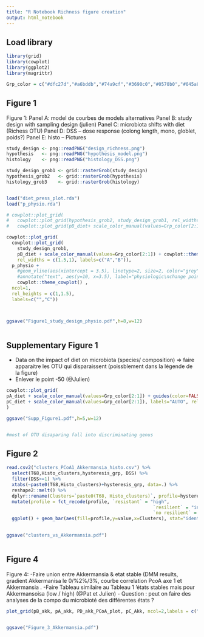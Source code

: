 ```yaml
---
title: "R Notebook Richness figure creation"
output: html_notebook
---
```


## Load library

```r

library(grid)
library(cowplot)
library(ggplot2)
library(magrittr)


```




```r

Grp_color = c("#dfc27d","#a6bddb","#74a9cf","#3690c0","#0570b0","#045a8d","#023858")


```


## Figure 1

Figure 1: 
Panel A: model de courbes de models alternatives
Panel B: study design with sampling design (julien)
Panel C: microbiota shifts with diet (Richess OTU)
Panel D: DSS – dose response (colong length, mono, globlet, poids?)
Panel E: histo – Pictures

```r

study_design <- png::readPNG("design_richness.png")
hypothesis   <- png::readPNG("hypothesis_model.png")
histology    <- png::readPNG("histology_DSS.png")

study_design_grob1 <- grid::rasterGrob(study_design)
hypothesis_grob2   <- grid::rasterGrob(hypothesis)
histology_grob3    <- grid::rasterGrob(histology)


load("diet_press_plot.rda")
load("p_physio.rda")

# cowplot::plot_grid(
#   cowplot::plot_grid(hypothesis_grob2, study_design_grob1, rel_widths = c(1,2), labels=c("A","B")), 
#   cowplot::plot_grid(pB_diet+ scale_color_manual(values=Grp_color[2:1]), histology_grob3,labels=c("C","D"), rel_widths = c(1.2,1)), p_physio, ncol=1, rel_heights = c(1,1,1.5), labels=c("","","E"))

cowplot::plot_grid(
  cowplot::plot_grid(
    study_design_grob1, 
    pB_diet + scale_color_manual(values=Grp_color[2:1]) + cowplot::theme_cowplot() + theme(legend.position = c(0.1,0.2)), 
    rel_widths = c(1.5,1), labels=c("A","B")),
  p_physio + 
    #geom_vline(aes(xintercept = 3.5), linetype=2, size=2, color="grey") + 
    #annotate("text", aes(y=10, x=3.5), label="physiologic\nchange point")  + 
    cowplot::theme_cowplot() ,
  ncol=1,
  rel_heights = c(1,1.5),
  labels=c("","C"))



ggsave("Figure1_study_design_physio.pdf",h=8,w=12)



```


## Supplementary Figure 1

- Data on the impact of diet on microbiota (species/ composition) =>  faire apparaitre les OTU qui disparaissent (poissblement dans la légende de la figure)
- Enlever le point -50 (@Julien)


```r

cowplot::plot_grid(
pA_diet + scale_color_manual(values=Grp_color[2:1]) + guides(color=FALSE),
pC_diet + scale_color_manual(values=Grp_color[2:1]), labels="AUTO", rel_widths = c(1.1,2)
)

ggsave("Supp_Figure1.pdf",h=5,w=12)


#most of OTU disaparing fall into discriminating genus


```


## Figure 2



```r

read.csv2("clusters_PCoA1_Akkermansia_histo.csv") %>%
  select(T68,Histo_clusters,hysteresis_grp, DSS) %>%
  filter(DSS>=1) %>%
  xtabs(~paste0(T68,Histo_clusters)+hysteresis_grp, data=.) %>%
  reshape2::melt() %>%
  dplyr::rename(Clusters=`paste0(T68, Histo_clusters)`, profile=hysteresis_grp) %>%
  mutate(profile = fct_recode(profile, `resistant` = "high",
                                                      `resilient` = "intermediate",                          
                                                      `no resilient` = "low")) %>%
  ggplot() + geom_bar(aes(fill=profile,y=value,x=Clusters), stat="identity") + ylab("Rats numbers") + scale_fill_manual("Profile based on\nAkkermansia dynamics", values=c("Blue","Grey","Red"))
  

ggsave("clusters_vs_Akkermansia.pdf")



```




## Figure 4


Figure 4: 
-Faire union entre Akkermansia & etat stable (DMM results, gradient Akkermanisa le 0/%2%/3%, courbe correlation PcoA axe 1 et Akkermansia . 
-Faire Tableau similaire au Tableau 1 ‘états stables mais pour Akkermansoisa (low / high) (@Pat et Julien)
- Question : peut on faire des analyses de la compo du microbioté des différentes états ? 




```r


plot_grid(pB_akk, pA_akk, PD_akk_PCoA_plot, pC_Akk, ncol=2,labels = c("A","B","C","D"), rel_heights = c(2,2))


ggsave("Figure_3_Akkermansia.pdf")



```









